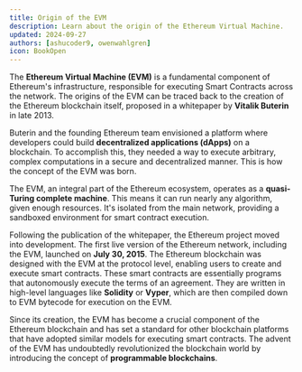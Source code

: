```yaml
---
title: Origin of the EVM
description: Learn about the origin of the Ethereum Virtual Machine.
updated: 2024-09-27
authors: [ashucoder9, owenwahlgren]
icon: BookOpen
---
```



The **<GlossaryTerm>Ethereum</GlossaryTerm> Virtual Machine (EVM)** is a fundamental component of Ethereum's infrastructure, responsible for executing <GlossaryTerm>Smart Contract</GlossaryTerm>s across the network. The origins of the EVM can be traced back to the creation of the Ethereum <GlossaryTerm>blockchain</GlossaryTerm> itself, proposed in a whitepaper by **Vitalik Buterin** in late 2013.

Buterin and the founding Ethereum team envisioned a platform where developers could build **<GlossaryTerm>decentralized applications</GlossaryTerm> (dApps)** on a blockchain. To accomplish this, they needed a way to execute arbitrary, complex computations in a secure and decentralized manner. This is how the concept of the EVM was born.

The EVM, an integral part of the Ethereum ecosystem, operates as a **quasi-Turing complete machine**. This means it can run nearly any algorithm, given enough resources. It's isolated from the main network, providing a sandboxed environment for smart contract execution.

Following the publication of the whitepaper, the Ethereum project moved into development. The first live version of the Ethereum network, including the EVM, launched on **July 30, 2015**. The Ethereum blockchain was designed with the EVM at the protocol level, enabling users to create and execute smart contracts. These smart contracts are essentially programs that autonomously execute the terms of an agreement. They are written in high-level languages like **Solidity** or **Vyper**, which are then compiled down to EVM bytecode for execution on the EVM.

Since its creation, the EVM has become a crucial component of the Ethereum blockchain and has set a standard for other blockchain platforms that have adopted similar models for executing smart contracts. The advent of the EVM has undoubtedly revolutionized the blockchain world by introducing the concept of **programmable blockchains**.
